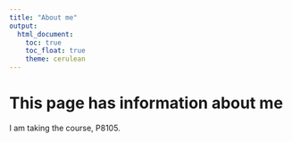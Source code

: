 ```yaml
---
title: "About me"
output: 
  html_document:
    toc: true
    toc_float: true
    theme: cerulean
---
```


# This page has information about me

I am taking the course, P8105.